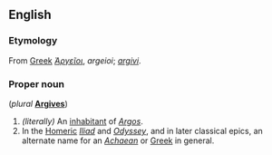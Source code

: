 ==English==
{{Wikipedia|Argives}}

===Etymology===
From [[Greek]] ''[[Ἀργεῖοι]]'', ''argeioi''; {{L.}} ''[[argivi]]''. 

===Proper noun===
{{en-proper noun}} (''plural'' '''[[Argives]]''')

# ''(literally)'' An [[inhabitant]] of ''[[Argos]]''. 
# In the [[Homer]]ic ''[[Iliad]]'' and ''[[Odyssey]]'', and in later classical epics, an alternate name for an ''[[Achaean]]'' or [[Greek]] in general.